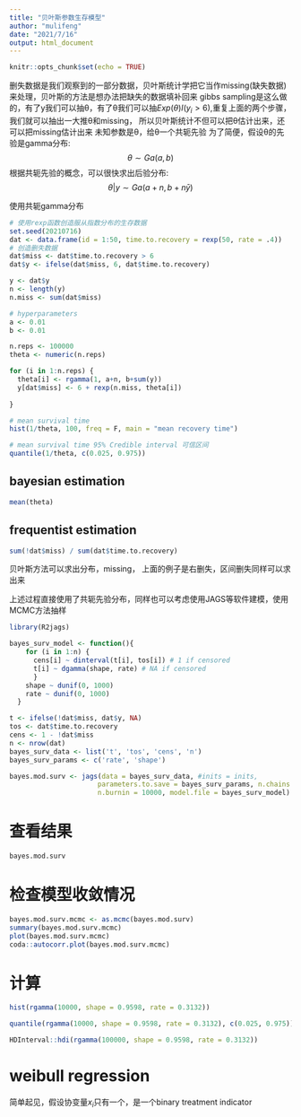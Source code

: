 ```yaml
---
title: "贝叶斯参数生存模型"
author: "mulifeng"
date: "2021/7/16"
output: html_document
---
```


```r
knitr::opts_chunk$set(echo = TRUE)
```
删失数据是我们观察到的一部分数据，贝叶斯统计学把它当作missing(缺失数据)来处理，贝叶斯的方法是想办法把缺失的数据填补回来
gibbs sampling是这么做的，有了y我们可以抽θ，有了θ我们可以抽$Exp(θ)I(y_i > 6)$,重复上面的两个步骤，我们就可以抽出一大推θ和missing，
所以贝叶斯统计不但可以把θ估计出来，还可以把missing估计出来
未知参数是θ，给θ一个共轭先验
为了简便，假设θ的先验是gamma分布:
$$θ \sim Ga(a, b)$$
根据共轭先验的概念，可以很快求出后验分布:
$$θ|y \sim Ga(a + n, b + n\bar{y})$$

使用共轭gamma分布
```r
# 使用rexp函数创造服从指数分布的生存数据
set.seed(20210716)
dat <- data.frame(id = 1:50, time.to.recovery = rexp(50, rate = .4))
# 创造删失数据
dat$miss <- dat$time.to.recovery > 6
dat$y <- ifelse(dat$miss, 6, dat$time.to.recovery)
```

```r
y <- dat$y
n <- length(y)
n.miss <- sum(dat$miss)

# hyperparameters
a <- 0.01
b <- 0.01

n.reps <- 100000
theta <- numeric(n.reps)

for (i in 1:n.reps) {
  theta[i] <- rgamma(1, a+n, b+sum(y))
  y[dat$miss] <- 6 + rexp(n.miss, theta[i])
  
}

```

```r
# mean survival time
hist(1/theta, 100, freq = F, main = "mean recovery time")
```

```r
# mean survival time 95% Credible interval 可信区间
quantile(1/theta, c(0.025, 0.975))
```

## bayesian estimation
```r
mean(theta)
```

## frequentist estimation
```r
sum(!dat$miss) / sum(dat$time.to.recovery)
```
贝叶斯方法可以求出分布，missing，
上面的例子是右删失，区间删失同样可以求出来







上述过程直接使用了共轭先验分布，同样也可以考虑使用JAGS等软件建模，使用MCMC方法抽样
```r
library(R2jags)

bayes_surv_model <- function(){
    for (i in 1:n) {
      cens[i] ~ dinterval(t[i], tos[i]) # 1 if censored
      t[i] ~ dgamma(shape, rate) # NA if censored
      }
    shape ~ dunif(0, 1000)
    rate ~ dunif(0, 1000)
  }
```

```r
t <- ifelse(!dat$miss, dat$y, NA)
tos <- dat$time.to.recovery
cens <- 1 - !dat$miss
n <- nrow(dat)
bayes_surv_data <- list('t', 'tos', 'cens', 'n')
bayes_surv_params <- c('rate', 'shape')

```

```r
bayes.mod.surv <- jags(data = bayes_surv_data, #inits = inits,
                      parameters.to.save = bayes_surv_params, n.chains = 3, n.iter = 20000,
                      n.burnin = 10000, model.file = bayes_surv_model)
```

# 查看结果
```r
bayes.mod.surv
```


# 检查模型收敛情况
```r
bayes.mod.surv.mcmc <- as.mcmc(bayes.mod.surv)
summary(bayes.mod.surv.mcmc)
plot(bayes.mod.surv.mcmc)
coda::autocorr.plot(bayes.mod.surv.mcmc)

```

# 计算
```r
hist(rgamma(10000, shape = 0.9598, rate = 0.3132))
```

```r

quantile(rgamma(10000, shape = 0.9598, rate = 0.3132), c(0.025, 0.975))
```
```r
HDInterval::hdi(rgamma(100000, shape = 0.9598, rate = 0.3132))
```




# weibull regression
简单起见，假设协变量$x_i$只有一个，是一个binary treatment indicator

